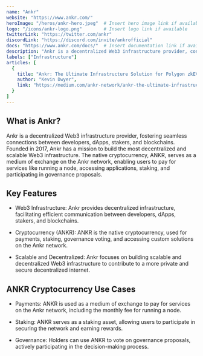 ---
name: "Ankr"
website: "https://www.ankr.com/"
heroImage: "/heros/ankr-hero.jpeg"  # Insert hero image link if available
logo: "/icons/ankr-logo.png"        # Insert logo link if available
twitterLink: "https://twitter.com/ankr"
discordLink: "https://discord.com/invite/ankrofficial"
docs: "https://www.ankr.com/docs/"  # Insert documentation link if available
description: "Ankr is a decentralized Web3 infrastructure provider, connecting developers, dApps, stakers, and blockchains effortlessly. "
labels: ["Infrastructure"]
articles: [
  {
    title: "Ankr: The Ultimate Infrastructure Solution for Polygon zkEVM Launch",
    author: "Kevin Dwyer",
    link: "https://medium.com/ankr-network/ankr-the-ultimate-infrastructure-solution-for-polygon-zkevm-launch-31881565c082"
  }
]
---

## What is Ankr?

Ankr is a decentralized Web3 infrastructure provider, fostering seamless connections between developers, dApps, stakers, and blockchains. Founded in 2017, Ankr has a mission to build the most decentralized and scalable Web3 infrastructure. The native cryptocurrency, ANKR, serves as a medium of exchange on the Ankr network, enabling users to pay for services like running a node, accessing applications, staking, and participating in governance proposals.

## Key Features

- Web3 Infrastructure: Ankr provides decentralized infrastructure, facilitating efficient communication between developers, dApps, stakers, and blockchains.

- Cryptocurrency (ANKR): ANKR is the native cryptocurrency, used for payments, staking, governance voting, and accessing custom solutions on the Ankr network.

- Scalable and Decentralized: Ankr focuses on building scalable and decentralized Web3 infrastructure to contribute to a more private and secure decentralized internet.

## ANKR Cryptocurrency Use Cases

- Payments: ANKR is used as a medium of exchange to pay for services on the Ankr network, including the monthly fee for running a node.

- Staking: ANKR serves as a staking asset, allowing users to participate in securing the network and earning rewards.

- Governance: Holders can use ANKR to vote on governance proposals, actively participating in the decision-making process.

